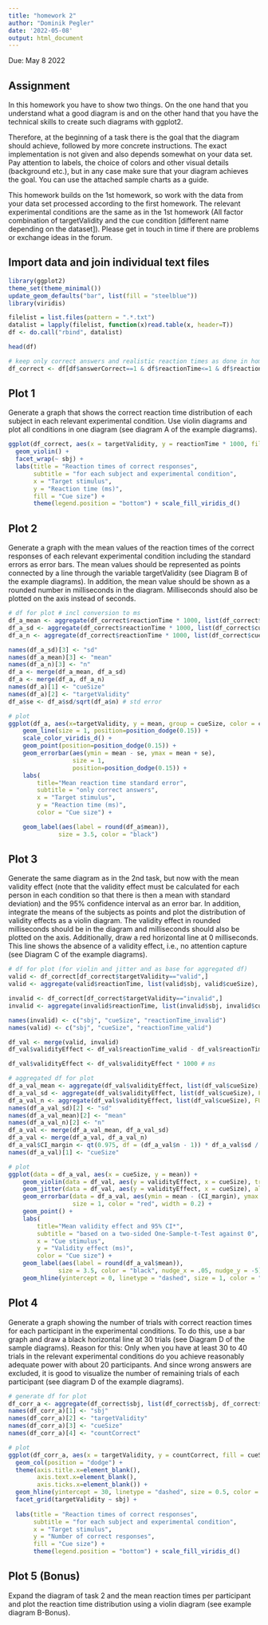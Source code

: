```yaml
---
title: "homework 2"
author: "Dominik Pegler"
date: '2022-05-08'
output: html_document
---
```


Due: May 8 2022

## Assignment

In this homework you have to show two things. On the one hand that you understand what a good diagram is and on the other hand that you have the technical skills to create such diagrams with ggplot2.

Therefore, at the beginning of a task there is the goal that the diagram should achieve, followed by more concrete instructions. The exact implementation is not given and also depends somewhat on your data set. Pay attention to labels, the choice of colors and other visual details (background etc.), but in any case make sure that your diagram achieves the goal. You can use the attached sample charts as a guide.

This homework builds on the 1st homework, so work with the data from your data set processed according to the first homework. The relevant experimental conditions are the same as in the 1st homework (All factor combination of targetValidity and the cue condition [different name depending on the dataset]). Please get in touch in time if there are problems or exchange ideas in the forum.

## Import data and join individual text files

```r
library(ggplot2)
theme_set(theme_minimal())
update_geom_defaults("bar", list(fill = "steelblue"))
library(viridis)

filelist = list.files(pattern = ".*.txt")
datalist = lapply(filelist, function(x)read.table(x, header=T)) 
df <- do.call("rbind", datalist)
```

```r
head(df)
```

```r
# keep only correct answers and realistic reaction times as done in homework 1
df_correct <- df[df$answerCorrect==1 & df$reactionTime<=1 & df$reactionTime >= 0.15,]
```

## Plot 1

Generate a graph that shows the correct reaction time distribution of each subject in each relevant experimental condition. Use violin diagrams and plot all conditions in one diagram (see diagram A of the example diagrams).

```r
ggplot(df_correct, aes(x = targetValidity, y = reactionTime * 1000, fill = cueSize)) + 
  geom_violin() +
  facet_wrap(~ sbj) +
  labs(title = "Reaction times of correct responses",
       subtitle = "for each subject and experimental condition",
       x = "Target stimulus",
       y = "Reaction time (ms)",
       fill = "Cue size") +
       theme(legend.position = "bottom") + scale_fill_viridis_d()
```

## Plot 2
Generate a graph with the mean values of the reaction times of the correct responses of each relevant experimental condition including the standard errors as error bars. The mean values should be represented as points connected by a line through the variable targetValidity (see Diagram B of the example diagrams). In addition, the mean value should be shown as a rounded number in milliseconds in the diagram. Milliseconds should also be plotted on the axis instead of seconds.

```r
# df for plot # incl conversion to ms
df_a_mean <- aggregate(df_correct$reactionTime * 1000, list(df_correct$cueSize, df_correct$targetValidity), FUN=mean) 
df_a_sd <- aggregate(df_correct$reactionTime * 1000, list(df_correct$cueSize, df_correct$targetValidity), FUN=sd) 
df_a_n <- aggregate(df_correct$reactionTime * 1000, list(df_correct$cueSize, df_correct$targetValidity), FUN=length) 

names(df_a_sd)[3] <- "sd"
names(df_a_mean)[3] <- "mean"
names(df_a_n)[3] <- "n"
df_a <- merge(df_a_mean, df_a_sd)
df_a <- merge(df_a, df_a_n)
names(df_a)[1] <- "cueSize"
names(df_a)[2] <- "targetValidity"
df_a$se <- df_a$sd/sqrt(df_a$n) # std error

# plot
ggplot(df_a, aes(x=targetValidity, y = mean, group = cueSize, color = cueSize)) + 
    geom_line(size = 1, position=position_dodge(0.15)) +
    scale_color_viridis_d() +
    geom_point(position=position_dodge(0.15)) +
    geom_errorbar(aes(ymin = mean - se, ymax = mean + se),
                  size = 1,
                  position=position_dodge(0.15)) + 
    labs(
        title="Mean reaction time standard error",
        subtitle = "only correct answers",
        x = "Target stimulus",
        y = "Reaction time (ms)",
        color = "Cue size") + 

    geom_label(aes(label = round(df_a$mean)),
              size = 3.5, color = "black") 
```

## Plot 3

Generate the same diagram as in the 2nd task, but now with the mean validity effect (note that the validity effect must be calculated for each person in each condition so that there is then a mean with standard deviation) and the 95% confidence interval as an error bar. In addition, integrate the means of the subjects as points and plot the distribution of validity effects as a violin diagram. The validity effect in rounded milliseconds should be in the diagram and milliseconds should also be plotted on the axis. Additionally, draw a red horizontal line at 0 milliseconds. This line shows the absence of a validity effect, i.e., no attention capture (see Diagram C of the example diagrams).

```r
# df for plot (for violin and jitter and as base for aggregated df)
valid <- df_correct[df_correct$targetValidity=="valid",]
valid <- aggregate(valid$reactionTime, list(valid$sbj, valid$cueSize), FUN=mean) 

invalid <- df_correct[df_correct$targetValidity=="invalid",]
invalid <- aggregate(invalid$reactionTime, list(invalid$sbj, invalid$cueSize), FUN=mean) 

names(invalid) <- c("sbj", "cueSize", "reactionTime_invalid")
names(valid) <- c("sbj", "cueSize", "reactionTime_valid")

df_val <- merge(valid, invalid)
df_val$validityEffect <- df_val$reactionTime_valid - df_val$reactionTime_invalid

df_val$validityEffect <- df_val$validityEffect * 1000 # ms

# aggregated df for plot
df_a_val_mean <- aggregate(df_val$validityEffect, list(df_val$cueSize), FUN=mean) 
df_a_val_sd <- aggregate(df_val$validityEffect, list(df_val$cueSize), FUN=sd) 
df_a_val_n <- aggregate(df_val$validityEffect, list(df_val$cueSize), FUN = length) 
names(df_a_val_sd)[2] <- "sd"
names(df_a_val_mean)[2] <- "mean"
names(df_a_val_n)[2] <- "n"
df_a_val <- merge(df_a_val_mean, df_a_val_sd)
df_a_val <- merge(df_a_val, df_a_val_n)
df_a_val$CI_margin <- qt(0.975, df = (df_a_val$n - 1)) * df_a_val$sd / sqrt(df_a_val$n) # 95% CI 2-sided
names(df_a_val)[1] <- "cueSize"

# plot
ggplot(data = df_a_val, aes(x = cueSize, y = mean)) + 
    geom_violin(data = df_val, aes(y = validityEffect, x = cueSize), trim=TRUE, fill = "#e2e2e2", color = "#e2e2e2", alpha = 0.6) +
    geom_jitter(data = df_val, aes(y = validityEffect, x = cueSize), alpha = 0.3, size = 2, position=position_jitter(0.1)) +
    geom_errorbar(data = df_a_val, aes(ymin = mean - (CI_margin), ymax = mean + (CI_margin)),
                  size = 1, color = "red", width = 0.2) + 
    geom_point() +
    labs(
        title="Mean validity effect and 95% CI*",
        subtitle = "based on a two-sided One-Sample-t-Test against 0",
        x = "Cue stimulus",
        y = "Validity effect (ms)",
        color = "Cue size") + 
    geom_label(aes(label = round(df_a_val$mean)),
              size = 3.5, color = "black", nudge_x = .05, nudge_y = -5) +
    geom_hline(yintercept = 0, linetype = "dashed", size = 1, color = "red")
```

## Plot 4
Generate a graph showing the number of trials with correct reaction times for each participant in the experimental conditions. To do this, use a bar graph and draw a black horizontal line at 30 trials (see Diagram D of the sample diagrams). Reason for this: Only when you have at least 30 to 40 trials in the relevant experimental conditions do you achieve reasonably adequate power with about 20 participants. And since wrong answers are excluded, it is good to visualize the number of remaining trials of each participant (see diagram D of the example diagrams).

```r
# generate df for plot
df_corr_a <- aggregate(df_correct$sbj, list(df_correct$sbj, df_correct$targetValidity, df_correct$cueSize), FUN=length) 
names(df_corr_a)[1] <- "sbj"
names(df_corr_a)[2] <- "targetValidity"
names(df_corr_a)[3] <- "cueSize"
names(df_corr_a)[4] <- "countCorrect"

# plot
ggplot(df_corr_a, aes(x = targetValidity, y = countCorrect, fill = cueSize)) + 
  geom_col(position = "dodge") + 
  theme(axis.title.x=element_blank(),
        axis.text.x=element_blank(),
        axis.ticks.x=element_blank()) +
  geom_hline(yintercept = 30, linetype = "dashed", size = 0.5, color = "black") +
  facet_grid(targetValidity ~ sbj) +
   
  labs(title = "Reaction times of correct responses",
       subtitle = "for each subject and experimental condition",
       x = "Target stimulus",
       y = "Number of correct responses",
       fill = "Cue size") +
       theme(legend.position = "bottom") + scale_fill_viridis_d()
```

## Plot 5 (Bonus)
Expand the diagram of task 2 and the mean reaction times per participant and plot the reaction time distribution using a violin diagram (see example diagram B-Bonus).

